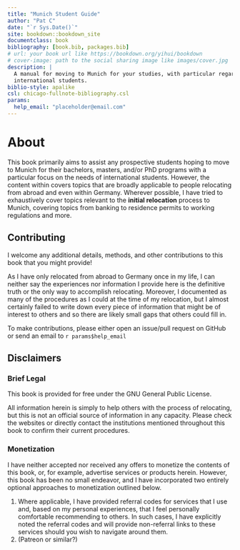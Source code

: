 ```yaml
--- 
title: "Munich Student Guide"
author: "Pat C"
date: "`r Sys.Date()`"
site: bookdown::bookdown_site
documentclass: book
bibliography: [book.bib, packages.bib]
# url: your book url like https://bookdown.org/yihui/bookdown
# cover-image: path to the social sharing image like images/cover.jpg
description: |
  A manual for moving to Munich for your studies, with particular regard for
  international students.
biblio-style: apalike
csl: chicago-fullnote-bibliography.csl
params:
  help_email: "placeholder@email.com"
---
```


# About

This book primarily aims to assist any prospective students hoping to move to Munich for their bachelors, masters, and/or PhD programs with a particular focus on the needs of international students. However, the content within covers topics that are broadly applicable to people relocating from abroad and even within Germany. Wherever possible, I have tried to exhaustively cover topics relevant to the **initial relocation** process to Munich, covering topics from banking to residence permits to working regulations and more.

## Contributing

I welcome any additional details, methods, and other contributions to this book that you might provide!

As I have only relocated from abroad to Germany once in my life, I can neither say the experiences nor information I provide here is the definitive truth or the only way to accomplish relocating. Moreover, I documented as many of the procedures as I could at the time of my relocation, but I almost certainly failed to write down every piece of information that might be of interest to others and so there are likely small gaps that others could fill in.

To make contributions, please either open an issue/pull request on GitHub or send an email to `r params$help_email`

## Disclaimers

### Brief Legal

This book is provided for free under the GNU General Public License.

All information herein is simply to help others with the process of relocating, but this is not an official source of information in any capacity. Please check the websites or directly contact the institutions mentioned throughout this book to confirm their current procedures.


### Monetization

I have neither accepted nor received any offers to monetize the contents of this book, or, for example, advertise services or products herein. However, this book has been no small endeavor, and I have incorporated two entirely optional approaches to monetization outlined below.

1. Where applicable, I have provided referral codes for services that I use and, based on my personal experiences, that I feel personally comfortable recommending to others. In such cases, I have explicitly noted the referral codes and will provide non-referral links to these services should you wish to navigate around them.
2. (Patreon or similar?)



